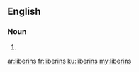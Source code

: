 ==English==

===Noun===
{{head|en|plural}}

# {{plural of|liberin|lang=en|nocat=1}}

[[ar:liberins]]
[[fr:liberins]]
[[ku:liberins]]
[[my:liberins]]